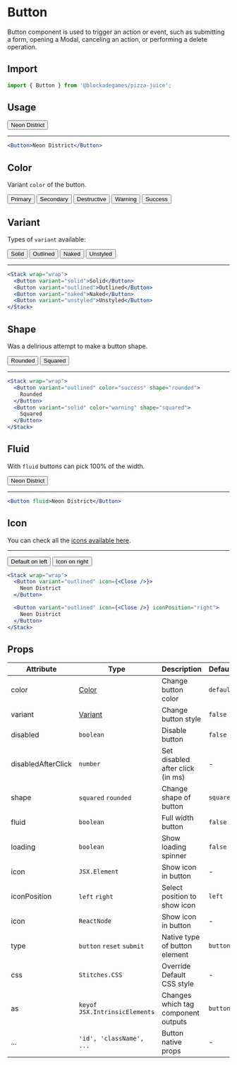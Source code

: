 
# Button

Button component is used to trigger an action or event, such as submitting a form, opening a Modal, canceling an action, or performing a delete operation.

## Import

```jsx
import { Button } from '@blockadegames/pizza-juice';
```

## Usage

<Button>Neon District</Button>

---

```jsx
<Button>Neon District</Button>
```

## Color

Variant `color` of the button.

<Stack wrap="wrap">
  <Button color="primary">Primary</Button>
  <Button color="secondary">Secondary</Button>
  <Button color="destructive">Destructive</Button>
  <Button color="warning">Warning</Button>
  <Button color="success">Success</Button>
</Stack>

## Variant

Types of `variant` available:

<Stack wrap="wrap">
  <Button variant="solid">Solid</Button>
  <Button variant="outlined">Outlined</Button>
  <Button variant="naked">Naked</Button>
  <Button variant="unstyled">Unstyled</Button>
</Stack>

---

```jsx
<Stack wrap="wrap">
  <Button variant="solid">Solid</Button>
  <Button variant="outlined">Outlined</Button>
  <Button variant="naked">Naked</Button>
  <Button variant="unstyled">Unstyled</Button>
</Stack>
```

## Shape

Was a delirious attempt to make a button shape.

<Stack wrap="wrap">
  <Button variant="outlined" color="success" shape="rounded">
    Rounded
  </Button>
  <Button variant="solid" color="warning" shape="squared">
    Squared
  </Button>
</Stack>

---

```jsx
<Stack wrap="wrap">
  <Button variant="outlined" color="success" shape="rounded">
    Rounded
  </Button>
  <Button variant="solid" color="warning" shape="squared">
    Squared
  </Button>
</Stack>
```

## Fluid

With `fluid` buttons can pick 100% of the width.

<Button fluid>Neon District</Button>

---

```jsx
<Button fluid>Neon District</Button>
```

## Icon

You can check all the [icons available here](/docs/icons).

---

<Stack wrap="wrap">
  <Button variant="outlined" >
    Default on left
  </Button>

  <Button variant="outlined"  iconPosition="right">
    Icon on right
  </Button>
</Stack>

```jsx
<Stack wrap="wrap">
  <Button variant="outlined" icon={<Close />}>
    Neon District
  </Button>

  <Button variant="outlined" icon={<Close />} iconPosition="right">
    Neon District
  </Button>
</Stack>
```

## Props

| Attribute          | Type                          | Description                         | Default   |
| ------------------ | ----------------------------- | ----------------------------------- | --------- |
| color              | [Color](#color)               | Change button color                 | `default` |
| variant            | [Variant](#variant)           | Change button style                 | `false`   |
| disabled           | `boolean`                     | Disable button                      | `false`   |
| disabledAfterClick | `number`                      | Set disabled after click (in ms)    | -         |
| shape              | `squared` `rounded`           | Change shape of button              | `squared` |
| fluid              | `boolean`                     | Full width button                   | `false`   |
| loading            | `boolean`                     | Show loading spinner                | `false`   |
| icon               | `JSX.Element`                 | Show icon in button                 | -         |
| iconPosition       | `left` `right`                | Select position to show icon        | `left`    |
| icon               | `ReactNode`                   | Show icon in button                 | -         |
| type               | `button` `reset` `submit`     | Native type of button element       | `button`  |
| css                | `Stitches.CSS`                | Override Default CSS style          | -         |
| as                 | `keyof JSX.IntrinsicElements` | Changes which tag component outputs | `button`  |
| ...                | `'id', 'className', ...`      | Button native props                 | -         |
